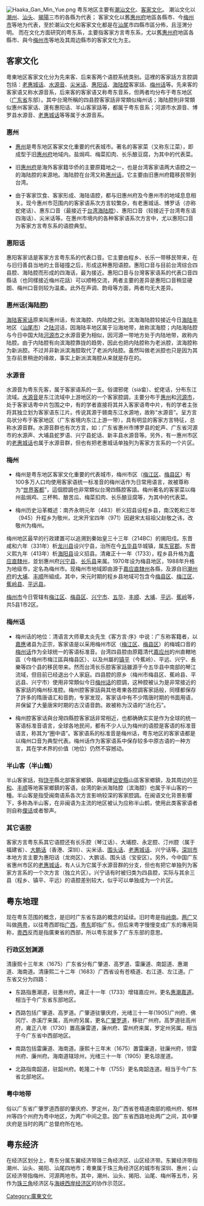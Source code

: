 {{Distinguish|潮汕文化}}
{{Merge|循衡地區}}
{{Disputed title}}
{{Disputed|time=2012-08-15T06:03:38+00:00}}
[[File:Haaka_Gan_Min_Yue.png|right]]
{{客家}}
粤东地区主要有[[潮汕文化|潮汕文化]]、[[客家文化|客家文化]]。
潮汕文化以[[潮州|潮州]]、[[汕头|汕头]]、[[揭陽|揭陽]]三市的各縣为代表；
客家文化以舊[[惠州府|惠州府]]地區各縣市、今[[梅州市|梅州市]]等地为代表，至於潮汕文化和客家文化都是在[[汕尾|汕尾]]市四縣市區分佈，且涇渭分明。
而在文化方面研究的粤东系，主要指客家方言粤东系，尤以舊[[惠州府|惠州府]]地區各縣市、與今[[梅州市|梅州市]]等地及其周边縣市的客家文化为主。

==客家文化==
粵東地区客家文化分为先来客、后来客两个语腔系统类别。這裡的客家話方言腔調包括：[[老惠城话|老惠城话]]、[[东江本地话|水源音]]、[[尖米话|尖米话]]、[[惠阳话|惠阳话]]、[[海陆腔|海陆腔]]客家話、[[梅州话|梅州话]]等。先来客的客家语又称水源音系，后来客的客家语又称粤东音系，但两者均分布于粤东地区（[[广东省|广东省]]东部）。其中台灣所稱的四县腔客家話非常類似梅州话；海陆腔則非常類似惠州客家话、還有惠阳话、半山客家話等，都属于粤东音系；河源市水源音、博罗县水源音、[[老惠城话|老惠城话]]等等属于水源音系。

===惠州===
*[[惠州|惠州]]是粤东地区客家文化重要的代表城市。著名的客家菜（又称东江菜），即成型于旧[[惠州府|惠州府]]地域内。盐焗鸡、梅菜扣肉、长乐酿豆腐，为其中的代表菜。

*旧[[惠州府|惠州府]]是海外客家籍华侨的主要原籍地之一，也是台湾客家语两大语腔之一的海陆腔的来源地。海陆腔在台湾又称[[惠州话|惠州话]]，它主要由旧惠州府籍移民带到台湾。

*由于客家饮食、客家形成、海陆语腔，都与旧惠州府及今惠州市的地域息息相关。现今惠州市范围内的客家语系次方言较繁杂，有老惠城话、博罗话（亦称蛇佬话）、惠东口音（最接近于[[海陆客家话|台湾海陆腔]]）、惠阳口音（较接近于台湾粤东语四海话）、尖米话等。在惠州市境内的各种客家语系次方言中，尤以惠阳口音为客家方言粤东系的语腔典型。

===惠阳话===
惠阳客家话是客家方言粤东系的代表口音。它主要由程乡、长乐一带移民带来，在与旧归善县当地的土音碰撞之后，形成这种惠阳语腔。惠阳口音与目前台湾综合四县腔、海陆腔而形成的四海话，最为接近。惠阳口音与台灣客家语系的代表口音四縣话（也同樣接近梅州花話）可以顺畅交流，两者主要的差异是惠阳口音稍显硬朗、梅州口音则较为温柔。此外在声调、韵母等方面，两者均无大差异。

===惠州话(海陆腔)===
[[海陆客家话|海陆客家话]]原来叫惠州话，有滨海腔、内陆腔之别。滨海海陆腔较接近今日[[海陆丰|海陆丰]]地区（[[汕尾市|汕尾市]]）之[[陆河|陆河]]话，因海陆丰地区属于沿海地带，故称滨海腔；内陆海陆腔与今日中国大陆[[河源市|河源市]]之水源音更为相似，因河源一带地方处于内陆地带，故称内陆腔。由于内陆腔有向滨海腔靠拢的趋势，因此也把内陆腔称为老派腔，滨海腔称为新派腔。不过并非新派滨海腔取代了老派内陆腔。虽然叫做老派腔也只是因为其生存前景稍逊的缘故，事实上新派滨海腔从来就是存在的。

===水源音===
水源音为粤东先客，属于客家语系的一支。俗谓邪佬（siá畲）、蛇佬话，分布东江流域。[[东江本地话|水源音]]是东江流域中上游地区的一个客家腔調，主要分布于[[惠州|惠州]]和[[河源市|河源市]]，处于客家话粤中片包围之中，有的学者直接将其并入客家语粤中片，有的学者主张将其独立划为客家语东江片。传说其源于赣南东江水源地，故称“水源音”。呈方言岛状分布于客家地区（广东省境内东江上游一带），具有明显的客家方言特征，总称水源音群。水源音群也有次方言，如：广东省惠州市博罗县的蛇声、广东省河源市的水源声、大埔县蛇罗语、兴宁县蛇话、新丰县水源音等。另外，有一{{who|部分人认为}}惠州市区的[[老惠城话|老惠城话]]也属于水源音群，但也有把老惠城话单独列为客家方言系的一个片区。 

===梅州===

*梅州是粤东地区客家文化重要的代表城市，梅州市区（[[梅江区|梅江区]]、[[梅县区|梅县区]]）有100多万人口均使用客家语统一标准音的梅州话作为日常用语言，故被尊称为“[[世界客都|世界客都]]”，這個腔調也非常類似台灣四縣腔客語。梅州著名的客家菜以梅州盐焗鸡、三杯鸭、酿苦瓜、梅菜扣肉、长乐酿豆腐等，为其中的代表菜。

*梅州历史沿革概述：南齐永明元年（483）析义招县设程乡县，南汉乾和三年（945）升程乡为敬州，北宋开宝四年（971）因避宋太祖祖父赵敬之讳，改敬州为梅州。

梅州地区最早的行政建置可以追溯到秦始皇三十三年（214BC）的揭阳戍。东晋咸和六年（331年）析[[龙川县|龙川县]]设兴宁县，治所在今[[五华县|五华县]]华城镇，属[[东官郡|东官郡]]。东晋义熙九年（413年）析[[海阳县_(东晋)|海阳县]]设义招县。清雍正十一年（1733），程乡县升格为[[嘉应直隸州|嘉应直隸州]]，並划惠州府[[兴宁县|兴宁县]]、[[长乐县|长乐县]]来属。1970年设为梅县地区，1988年升格为地级市，定名為梅州市。现梅州市地域即由源于[[嘉应直隸州|嘉应直隸州]]各縣，及源自旧[[潮州府|潮州府]]的[[大埔縣|大埔]]、[[豐順縣|丰顺]]所組成。其中，宋元时期的程乡县地域可包含今[[梅县区|梅县区]]、[[梅江区|梅江区]]、[[蕉岭县|蕉岭县]]、[[平远县|平远县]]。

[[梅州市|梅州市]]今日管辖有[[梅江区|梅江区]]、[[梅县区|梅县区]]、[[兴宁市|兴宁市]]、[[五华县|五华]]、[[丰顺|丰顺]]、[[大埔縣|大埔]]、[[平远|平远]]、[[蕉岭|蕉岭]]等，共5县1市2区。

===梅州话===
*梅州话的地位：清语言大师章太炎先生《客方言·序》中说：广东称客籍者，以[[嘉应直隸州|嘉應]]诸县为正宗，客家语是以采用梅州市区（[[梅江区|梅江区]]、[[梅县区|梅县区]]）的梅城口音的[[梅州话|梅州话]]作为全球统一的客语标准音。台湾四县腔由原籍清代[[嘉应州|嘉应州]]的州直轄地區（今梅州市梅江區與梅县区）、以及州屬的[[蕉岭|镇平]]（今蕉岭）、平远、兴宁、長樂等四个县的移民带来。然而台湾长乐腔客家話雖源于今五华县中南部的琴江流域，但目前已经退出个人家庭。四县腔的原乡（梅州市梅县区、蕉岭县、平远县、兴宁市）使用非常類似今日[[梅州话|梅州话]]的腔調，这种腔被认为是非常接近的客家話的梅州标准腔。梅州腔客家話與其他粵東各腔調客家話般，同樣都保存了許多的隋唐语汇和音韵，专家发现，客家话中有不少隋唐时期的书面用语，并保留了大量唐宋时期的古汉语音韵。故被称为汉语的“活化石”。

*梅州腔客家话與台灣四縣腔客家話非常相近，也都确确实实是作为全球的统一客语标准音语言，全球各地民间，都有不少人认为梅州的语腔是客语的标准音语言，称其为“圈中语”。客家语系的标准音是梅州话，粤东地区的客家语都是以梅州口音为典型代表。梅州话作为客家语系中保存较多中原古语的一种方言，其在学术界的价值（地位）仍然不容撼动。

===半山客（半山鶴）===

半山客家話，指[[饶平|饶平]]縣北部客家鄉鎮、與福建[[诏安縣|诏安縣]]山區客家鄉鎮，及其周边的[[平和|平和]]、[[丰顺|丰顺]]等地客家鄉鎮的客语，台湾的新派海陆腔（滨海腔）也属于半山客的一種。半山客是指受闽南语系各次方言影响较深的客家腔調。在闽语文化背景影響下，多称為半山客，在非闽语为主流的地区被认为应称半山鹤，使用此类客家语者则自称[[俚话|俚话]]或者黎声。

===其它语腔===
客家方言粤东系其它语腔还有长乐腔（琴江话）、大埔腔、永定腔、汀州腔（属于福建省）、[[大鹏话|大鹏话]]（香港、深圳）、尖米话、[[围头话|围头话]]、[[老惠城话|老惠城话]]、兴宁话等。[[深圳市|深圳市]]本地方言主要为惠阳话（龙岗区）、大鹏话、围头话（宝安区）。另外，今中国广东省惠州市区的[[老惠城话|老惠城话]]，有人认为它属于水源音群的分支，但也有把它单独列为客家方言系的一个次方言（独立片区）。兴宁话有时被归类为四县腔，实际与其余三县（程乡、镇平、平远）的语腔差别较大，似乎可以单独成为一个片区。

== 粤东地理 ==

现在粤东范围的概念，是旧时广东省东路的概念的延续。旧时粤是指[[岭南|岭南]]。[[两广|两广]]又叫做[[两粤|两粤]]，以往粤西即指[[广西|广西]]，[[粤东|粤东]]即指广东。但后来粤字慢慢变成广东的專用简称，[[粵西|粵西]]反而是指廣東省的西部，所以粤东就多了广东东部的意思。

=== 行政区划渊源 ===
清康熙十三年末（1675）广东省分有广肇道、高罗道、雷廉道、南韶道、惠潮道、海南道。清康熙二十二年（1683）广西省设有苍梧道、右江道、左江道。广东省又分为四路：

*东路指惠潮道，驻惠州府。雍正十一年（1733）增辖嘉应州，更名[[惠潮嘉道|惠潮嘉道]]。相当于今广东省东部地区。

*西路包括广肇道、高罗道。广肇道驻肇庆府，光绪三十一年(1905)广州府、佛冈厅、赤溪厅来属，高州府另属，更名[[广肇罗道|广肇罗道]]，移驻广州府。高罗道驻高州府，雍正八年（1730）置高廉雷道，廉州府、雷州府来属，罗定州另属。相当于今广东省中西部地区。

*南路包括雷廉道、海南道。康熙十三年末（1675）置雷廉道，驻廉州府，领雷州府、廉州府。海南道辖琼州，光绪三十一年（1905）更名琼崖道。

*北路指南韶道，驻韶州府。乾隆二十年（1755）更名南韶连道。相当于今广东省北部地区。

=== 粤中地带 ===
俗以广东省广肇罗道西部的肇庆府、罗定州，及广西省苍梧道南部的梧州府、郁林州等四个州府为粤中地区，为两广中间之意。因广东省西路地处两广之间，其中肇庆府是当时的两广总督府所在地。

== 粤东经济 ==
在经济区划分上，粤东分属东翼经济带珠三角经济区、山区经济带。东翼经济带指潮州、汕头、揭阳、汕尾四地市；粵東属于珠三角经济区的城市有深圳、惠州；山区经济带指梅州、河源两地市。其中，潮州、汕头、揭阳、汕尾、梅州等五市，另作为[[珠三角|珠三角]]经济区与[[海峡西岸经济区|海峡西岸经济区]]的协作示范区。

[[Category:廣東文化|Category:廣東文化]]